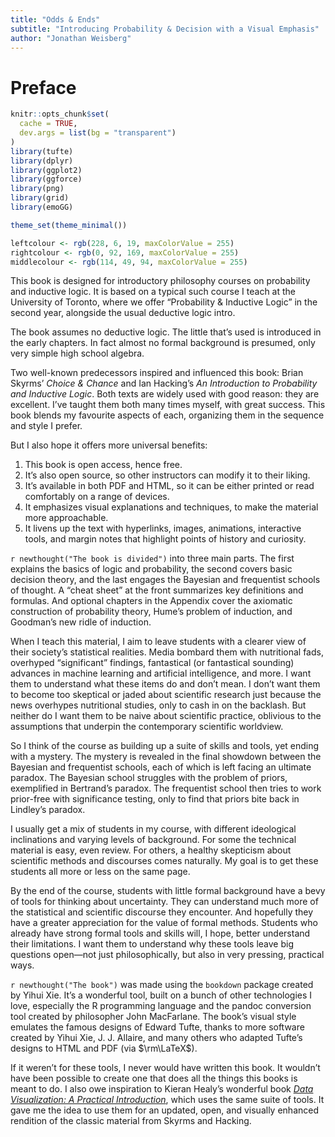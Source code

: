```yaml
---
title: "Odds & Ends"
subtitle: "Introducing Probability & Decision with a Visual Emphasis"
author: "Jonathan Weisberg"
---
```


# Preface {-}

```r
knitr::opts_chunk$set(
  cache = TRUE,
  dev.args = list(bg = "transparent")
)
library(tufte)
library(dplyr)
library(ggplot2)
library(ggforce)
library(png)
library(grid)
library(emoGG)

theme_set(theme_minimal())

leftcolour <- rgb(228, 6, 19, maxColorValue = 255)
rightcolour <- rgb(0, 92, 169, maxColorValue = 255)
middlecolour <- rgb(114, 49, 94, maxColorValue = 255)
```

This book is designed for introductory philosophy courses on probability and inductive logic. It is based on a typical such course I teach at the University of Toronto, where we offer "Probability & Inductive Logic" in the second year, alongside the usual deductive logic intro.$\,$

The book assumes no deductive logic. The little that's used is introduced in the early chapters. In fact almost no formal background is presumed, only very simple high school algebra.

Two well-known predecessors inspired and influenced this book: Brian Skyrms' *Choice & Chance* and Ian Hacking's *An Introduction to Probability and Inductive Logic*. Both texts are widely used with good reason: they are excellent. I've taught them both many times myself, with great success. This book blends my favourite aspects of each, organizing them in the sequence and style I prefer.

But I also hope it offers more universal benefits:

1. This book is open access, hence free.
2. It's also open source, so other instructors can modify it to their liking.
3. It's available in both PDF and HTML, so it can be either printed or read comfortably on a range of devices.
4. It emphasizes visual explanations and techniques, to make the material more approachable.
5. It livens up the text with hyperlinks, images, animations, interactive tools, and margin notes that highlight points of history and curiosity.


`r newthought("The book is divided")` into three main parts. The first explains the basics of logic and probability, the second covers basic decision theory, and the last engages the Bayesian and frequentist schools of thought. A "cheat sheet" at the front summarizes key definitions and formulas. And optional chapters in the Appendix cover the axiomatic construction of probability theory, Hume's problem of induction, and Goodman's new ridle of induction.

When I teach this material, I aim to leave students with a clearer view of their society's statistical realities. Media bombard them with nutritional fads, overhyped "significant" findings, fantastical (or fantastical sounding) advances in machine learning and artificial intelligence, and more. I want them to understand what these items do and don't mean. I don't want them to become too skeptical or jaded about scientific research just because the news overhypes nutritional studies, only to cash in on the backlash. But neither do I want them to be naive about scientific practice, oblivious to the assumptions that underpin the contemporary scientific worldview.

So I think of the course as building up a suite of skills and tools, yet ending with a mystery. The mystery is revealed in the final showdown between the Bayesian and frequentist schools, each of which is left facing an ultimate paradox. The Bayesian school struggles with the problem of priors, exemplified in Bertrand's paradox. The frequentist school then tries to work prior-free with significance testing, only to find that priors bite back in Lindley's paradox.

I usually get a mix of students in my course, with different ideological inclinations and varying levels of background. For some the technical material is easy, even review. For others, a healthy skepticism about scientific methods and discourses comes naturally. My goal is to get these students all more or less on the same page.

By the end of the course, students with little formal background have a bevy of tools for thinking about uncertainty. They can understand much more of the statistical and scientific discourse they encounter. And hopefully they have a greater appreciation for the value of formal methods. Students who already have strong formal tools and skills will, I hope, better understand their limitations. I want them to understand why these tools leave big questions open---not just philosophically, but also in very pressing, practical ways.

`r newthought("The book")` was made using the `bookdown` package created by Yihui Xie. It's a wonderful tool, built on a bunch of other technologies I love, especially the R programming language and the pandoc conversion tool created by philosopher John MacFarlane. The book's visual style emulates the famous designs of Edward Tufte, thanks to more software created by Yihui Xie, J. J. Allaire, and many others who adapted Tufte's designs to HTML and PDF (via $\rm\LaTeX$).

If it weren't for these tools, I never would have written this book. It wouldn't have been possible to create one that does all the things this books is meant to do. I also owe inspiration to Kieran Healy's wonderful book [*Data Visualization: A Practical Introduction*](http://socviz.co/), which uses the same suite of tools. It gave me the idea to use them for an updated, open, and visually enhanced rendition of the classic material from Skyrms and Hacking.